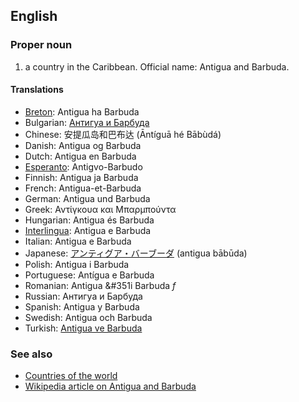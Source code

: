 ==English==

===Proper noun===

# a country in the Caribbean. Official name: Antigua and Barbuda.

====Translations====
*[[Breton]]: Antigua ha Barbuda
*Bulgarian: [[Антигуа и Барбуда]]
*Chinese: 安提瓜岛和巴布达 (Āntíguā hé Bābùdá)
*Danish: Antigua og Barbuda
*Dutch: Antigua en Barbuda
*[[Esperanto]]: Antigvo-Barbudo
*Finnish: Antigua ja Barbuda
*French: Antigua-et-Barbuda
*German: Antigua und Barbuda
*Greek: Αντίγκουα και Μπαρμπούντα
*Hungarian: Antigua és Barbuda
*[[Interlingua]]: Antigua e Barbuda
*Italian: Antigua e Barbuda
*Japanese: [[アンティグア・バーブーダ]] (antigua bābūda)
*Polish: Antigua i Barbuda
*Portuguese: Antígua e Barbuda
*Romanian: Antigua &#351i Barbuda ''f''
*Russian: Антигуа и Барбуда
*Spanish: Antigua y Barbuda
*Swedish: Antigua och Barbuda
*Turkish: [[Antigua ve Barbuda]]

===See also===
*[[Countries of the world]]
*[[en:Antigua and Barbuda|Wikipedia article on Antigua and Barbuda]]